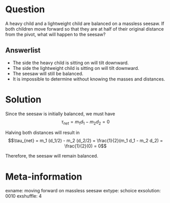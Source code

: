 Question
========
A heavy child and a lightweight child are balanced on a massless seesaw. If both children move forward so that they are at half of their original distance from the pivot, what will happen to the seesaw?


Answerlist
----------
* The side the heavy child is sitting on will tilt downward.
* The side the lightweight child is sitting on will tilt downward.
* The seesaw will still be balanced.
* It is impossible to determine without knowing the masses and distances.


Solution
========
Since the seesaw is initially balanced, we must have 
$$\tau_{net} = m_{1} d_{1} - m_{2} d_{2} = 0$$

Halving both distances will result in 
$$\tau_{net} = m_1 (d_1/2) - m_2 (d_2/2) = \frac{1}{2}(m_1 d_1 - m_2 d_2) = \frac{1}{2}(0) = 0$$

Therefore, the seesaw will remain balanced.


Meta-information
================
exname: moving forward on massless seesaw
extype: schoice
exsolution: 0010
exshuffle: 4
